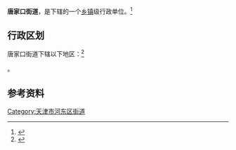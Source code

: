 {{中国乡级行政区|12/01/02/007/000}}

'''唐家口街道'''，是{{PRC admin/fullname|12/01/02/007/000|3}}下辖的一个[[乡镇|乡镇]]级行政单位。<ref>{{PRC admin/ref sgc|{{PRC admin/parent|12/01/02/007/000}}}}</ref>

== 行政区划 ==

唐家口街道下辖以下地区：<ref>{{PRC admin/ref sgc|12/01/02/007/000}}</ref>

{{PRC admin/children|12/01/02/007/000}}。

== 参考资料 ==

{{Reflist|2}}

{{天津市河东区行政区划}}
{{天津行政区划小作品}}

[[Category:天津市河东区街道|Category:天津市河东区街道]]
